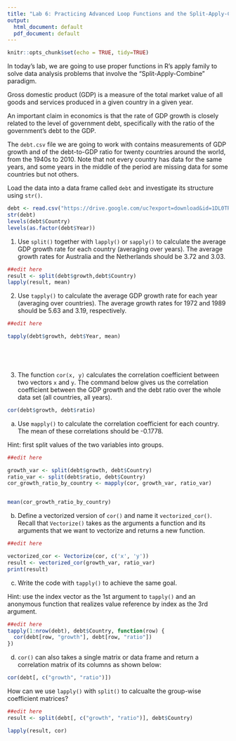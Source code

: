 ```yaml
---
title: "Lab 6: Practicing Advanced Loop Functions and the Split-Apply-Combine Manipulation"
output:
  html_document: default
  pdf_document: default
---
```


```r
knitr::opts_chunk$set(echo = TRUE, tidy=TRUE)
```

In today's lab, we are going to use proper functions in R's apply family to solve data analysis problems that involve the "Split-Apply-Combine" paradigm.

Gross domestic product (GDP) is a measure of the total market value of all goods and services produced in a given country in a given year.

An important claim in economics is that the rate of GDP growth is closely related to the level of government debt, specifically with the ratio of the government's debt to the GDP.

The `debt.csv` file we are going to work with contains measurements of GDP growth and of the debt-to-GDP ratio for twenty countries around the world, from the 1940s to 2010.  Note that not every country has data for the same years, and some years in the middle of the period are missing data for some countries but not others.

Load the data into a data frame called `debt` and investigate its structure using `str()`.  

```r
debt <- read.csv("https://drive.google.com/uc?export=download&id=1DL0TRqA7hL_KYsktVRV8Rt70aZdK7PPj",sep = ",", header = T)
str(debt)
levels(debt$Country)
levels(as.factor(debt$Year))
```


1. Use `split()` together with `lapply()` or `sapply()` to calculate the average GDP growth rate for each country (averaging over years). The average growth rates for Australia and the Netherlands should be 3.72 and 3.03.

```r
##edit here
result <- split(debt$growth,debt$Country)
lapply(result, mean)


```

2. Use `tapply()` to calculate the average GDP growth rate for each year (averaging over countries). The average growth rates for 1972 and 1989 should be 5.63 and 3.19, respectively.


```r
##edit here

tapply(debt$growth, debt$Year, mean)



 
```

3. The function `cor(x, y)` calculates the correlation coefficient between two vectors `x` and `y`. The command below gives us the correlation coefficient between the GDP growth and the debt ratio over the whole data set (all countries, all years). 

```r
cor(debt$growth, debt$ratio)
```

a. Use `mapply()` to calculate the correlation coefficient for each country. The mean of these correlations should be -0.1778. 

Hint: first split values of the two variables into groups.

```r
##edit here

growth_var <- split(debt$growth, debt$Country)
ratio_var <- split(debt$ratio, debt$Country)
cor_growth_ratio_by_country <- mapply(cor, growth_var, ratio_var)


mean(cor_growth_ratio_by_country)

```

b. Define a vectorized version of `cor()` and name it `vectorized_cor()`. Recall that `Vectorize()` takes as the arguments a function and its arguments that we want to vectorize and returns a new function.

```r
##edit here

vectorized_cor <- Vectorize(cor, c('x', 'y'))
result <- vectorized_cor(growth_var, ratio_var)
print(result)

```


c. Write the code with `tapply()` to achieve the same goal. 

Hint: use the index vector as the 1st argument to `tapply()` and an anonymous function that realizes value reference by index as the 3rd argument.

```r
##edit here
tapply(1:nrow(debt), debt$Country, function(row) {
  cor(debt[row, "growth"], debt[row, "ratio"])
})

```



d. `cor()` can also takes a single matrix or data frame and return a correlation matrix of its columns as shown below:

```r
cor(debt[, c("growth", "ratio")])
```

How can we use `lapply()` with `split()` to calcualte the group-wise coefficient matrices?

```r
##edit here
result <- split(debt[, c("growth", "ratio")], debt$Country)

lapply(result, cor)


```


